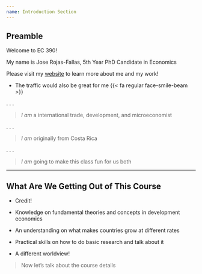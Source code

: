 ```yaml
---
name: Introduction Section
---
```


## Preamble

Welcome to EC 390! 

My name is Jose Rojas-Fallas, 5th Year PhD Candidate in Economics 

Please visit my [website](https://jose-rojas-fallas.quarto.pub){target="_blank"} to learn more about me and my work!

- The traffic would also be great for me {{< fa regular face-smile-beam >}}

. . .

> [_I am_]{.note .hii} a [international trade, development, and microeconomist]{.hp}

. . .

> [_I am_]{.note .hii} originally from Costa Rica

. . .

> [_I am_]{.note .hii} going to make this class fun for us both

---

## What Are We Getting Out of This Course

::: {.incremental}
- Credit!

- Knowledge on fundamental theories and concepts in development economics

- An understanding on what makes countries grow at different rates

- Practical skills on how to do basic research and talk about it

- A different worldview!
:::

::: {.fragment}

> Now let's talk about the course details

:::